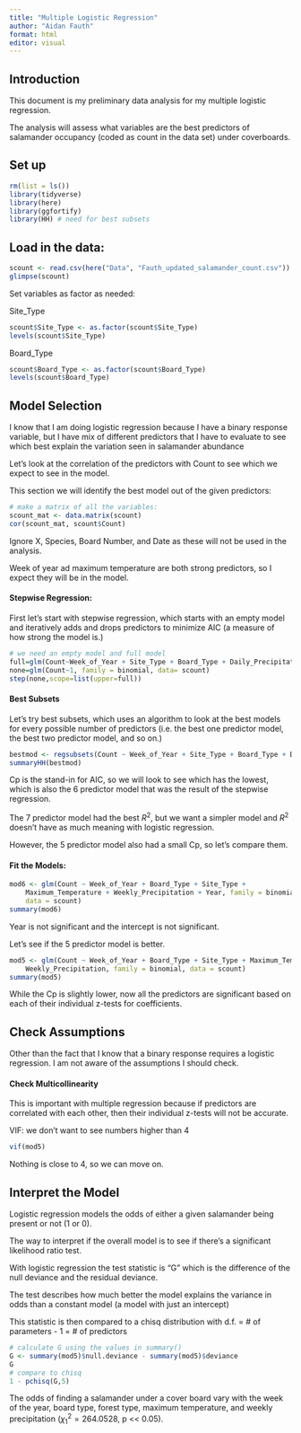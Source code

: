 ```yaml
---
title: "Multiple Logistic Regression"
author: "Aidan Fauth"
format: html
editor: visual
---
```


## Introduction

This document is my preliminary data analysis for my multiple logistic regression.

The analysis will assess what variables are the best predictors of salamander occupancy (coded as count in the data set) under coverboards.

## Set up

```r
rm(list = ls())
library(tidyverse)
library(here)
library(ggfortify)
library(HH) # need for best subsets
```

## Load in the data:

```r
scount <- read.csv(here("Data", "Fauth_updated_salamander_count.csv"))
glimpse(scount)
```

Set variables as factor as needed:

Site_Type

```r
scount$Site_Type <- as.factor(scount$Site_Type)
levels(scount$Site_Type)
```

Board_Type

```r
scount$Board_Type <- as.factor(scount$Board_Type)
levels(scount$Board_Type)
```

## Model Selection

I know that I am doing logistic regression because I have a binary response variable, but I have mix of different predictors that I have to evaluate to see which best explain the variation seen in salamander abundance

Let's look at the correlation of the predictors with Count to see which we expect to see in the model.

This section we will identify the best model out of the given predictors:

```r
# make a matrix of all the variables:
scount_mat <- data.matrix(scount)
cor(scount_mat, scount$Count)
```

Ignore X, Species, Board Number, and Date as these will not be used in the analysis.

Week of year ad maximum temperature are both strong predictors, so I expect they will be in the model.

#### Stepwise Regression:

First let's start with stepwise regression, which starts with an empty model and iteratively adds and drops predictors to minimize AIC (a measure of how strong the model is.)

```r
# we need an empty model and full model
full=glm(Count~Week_of_Year + Site_Type + Board_Type + Daily_Precipitation + Maximum_Temperature + Weekly_Precipitation + Year, family = binomial, data = scount) # use binomial family for logistic
none=glm(Count~1, family = binomial, data= scount)
step(none,scope=list(upper=full))
```

#### Best Subsets

Let's try best subsets, which uses an algorithm to look at the best models for every possible number of predictors (i.e. the best one predictor model, the best two predictor model, and so on.)

```r
bestmod <- regsubsets(Count ~ Week_of_Year + Site_Type + Board_Type + Daily_Precipitation + Maximum_Temperature + Weekly_Precipitation + Year, data = scount)
summaryHH(bestmod)
```

Cp is the stand-in for AIC, so we will look to see which has the lowest, which is also the 6 predictor model that was the result of the stepwise regression.

The 7 predictor model had the best $R^2$, but we want a simpler model and $R^2$ doesn't have as much meaning with logistic regression.

However, the 5 predictor model also had a small Cp, so let's compare them.

#### Fit the Models:

```r
mod6 <- glm(Count ~ Week_of_Year + Board_Type + Site_Type + 
    Maximum_Temperature + Weekly_Precipitation + Year, family = binomial, 
    data = scount)
summary(mod6)
```

Year is not significant and the intercept is not significant.

Let's see if the 5 predictor model is better.

```r
mod5 <- glm(Count ~ Week_of_Year + Board_Type + Site_Type + Maximum_Temperature + 
    Weekly_Precipitation, family = binomial, data = scount)
summary(mod5)
```

While the Cp is slightly lower, now all the predictors are significant based on each of their individual z-tests for coefficients.

## Check Assumptions

Other than the fact that I know that a binary response requires a logistic regression. I am not aware of the assumptions I should check.

#### Check Multicollinearity

This is important with multiple regression because if predictors are correlated with each other, then their individual z-tests will not be accurate.

VIF: we don't want to see numbers higher than 4

```r
vif(mod5)
```

Nothing is close to 4, so we can move on.

## Interpret the Model

Logistic regression models the odds of either a given salamander being present or not (1 or 0).

The way to interpret if the overall model is to see if there's a significant likelihood ratio test.

With logistic regression the test statistic is "G" which is the difference of the null deviance and the residual deviance.

The test describes how much better the model explains the variance in odds than a constant model (a model with just an intercept)

This statistic is then compared to a chisq distribution with d.f. = \# of parameters - 1 = \# of predictors

```r
# calculate G using the values in summary()
G <- summary(mod5)$null.deviance - summary(mod5)$deviance
G
# compare to chisq
1 - pchisq(G,5)
```

The odds of finding a salamander under a cover board vary with the week of the year, board type, forest type, maximum temperature, and weekly precipitation ($\chi^2_1 = 264.0528$, p \<\< 0.05).

